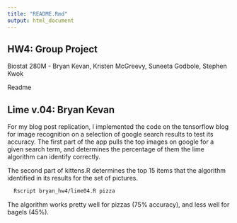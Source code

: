 ```yaml
---
title: "README.Rmd"
output: html_document
---
```


## HW4: Group Project
Biostat 280M - Bryan Kevan, Kristen McGreevy, Suneeta Godbole, Stephen Kwok

Readme

## Lime v.04: Bryan Kevan

For my blog post replication, I implemented the code on the tensorflow blog for image recognition on a selection of google search results to test its accuracy. The first part of the app pulls the top images on google for a given search term, and determines the percentage of them the lime algorithm can identify correctly. 

The second part of kittens.R determines the top 15 items that the algorithm identified in its results for the set of pictures. 

```bash
  Rscript bryan_hw4/lime04.R pizza
```


The algorithm works pretty well for pizzas (75% accuracy), and less well for bagels (45%).

















